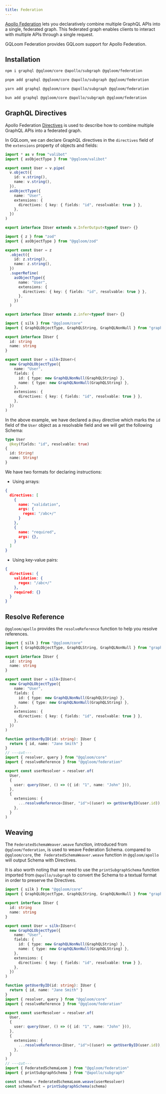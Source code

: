```yaml
---
title: Federation
---
```


[Apollo Federation](https://www.apollographql.com/docs/federation/) lets you declaratively combine multiple GraphQL APIs into a single, federated graph. This federated graph enables clients to interact with multiple APIs through a single request.

GQLoom Federation provides GQLoom support for Apollo Federation.

## Installation

```sh tab="npm"
npm i graphql @gqloom/core @apollo/subgraph @gqloom/federation
```
```sh tab="pnpm"
pnpm add graphql @gqloom/core @apollo/subgraph @gqloom/federation
```
```sh tab="yarn"
yarn add graphql @gqloom/core @apollo/subgraph @gqloom/federation
```
```sh tab="bun"
bun add graphql @gqloom/core @apollo/subgraph @gqloom/federation
```

## GraphQL Directives

Apollo Federation [Directives](https://www.apollographql.com/docs/federation/federated-schemas/federated-directives/) is used to describe how to combine multiple GraphQL APIs into a federated graph.

In GQLoom, we can declare GraphQL directives in the `directives` field of the `extensions` property of objects and fields:

```ts twoslash tab="valibot"
import * as v from "valibot"
import { asObjectType } from "@gqloom/valibot"

export const User = v.pipe(
  v.object({
    id: v.string(),
    name: v.string(),
  }),
  asObjectType({
    name: "User",
    extensions: {
      directives: { key: { fields: "id", resolvable: true } },
    },
  })
)

export interface IUser extends v.InferOutput<typeof User> {}
```

```ts twoslash tab="zod"
import { z } from "zod"
import { asObjectType } from "@gqloom/zod"

export const User = z
  .object({
    id: z.string(),
    name: z.string(),
  })
  .superRefine(
    asObjectType({
      name: "User",
      extensions: {
        directives: { key: { fields: "id", resolvable: true } },
      },
    })
  )

export interface IUser extends z.infer<typeof User> {}
```

```ts twoslash tab="graphql.js"
import { silk } from "@gqloom/core"
import { GraphQLObjectType, GraphQLString, GraphQLNonNull } from "graphql"

export interface IUser {
  id: string
  name: string
}

export const User = silk<IUser>(
  new GraphQLObjectType({
    name: "User",
    fields: {
      id: { type: new GraphQLNonNull(GraphQLString) },
      name: { type: new GraphQLNonNull(GraphQLString) },
    },
    extensions: {
      directives: { key: { fields: "id", resolvable: true } },
    },
  })
)
```

In the above example, we have declared a `@key` directive which marks the `id` field of the `User` object as a resolvable field and we will get the following Schema:

```graphql title="GraphQL Schema"
type User
  @key(fields: "id", resolvable: true)
{
  id: String!
  name: String!
}
```

We have two formats for declaring instructions:
- Using arrays:
```json
{
  directives: [
    {
      name: "validation",
      args: {
        regex: "/abc+/"
      }
    },
    {
      name: "required",
      args: {},
    }
  ]
}
```
- Using key-value pairs:
```json
{
  directives: {
    validation: {
      regex: "/abc+/"
    },
    required: {}
  }
}
```

## Resolve Reference

`@gqloom/apollo` provides the `resolveReference` function to help you resolve references.

```ts twoslash
import { silk } from "@gqloom/core"
import { GraphQLObjectType, GraphQLString, GraphQLNonNull } from "graphql"

export interface IUser {
  id: string
  name: string
}

export const User = silk<IUser>(
  new GraphQLObjectType({
    name: "User",
    fields: {
      id: { type: new GraphQLNonNull(GraphQLString) },
      name: { type: new GraphQLNonNull(GraphQLString) },
    },
    extensions: {
      directives: { key: { fields: "id", resolvable: true } },
    },
  })
)

function getUserByID(id: string): IUser {
  return { id, name: "Jane Smith" }
}
// ---cut---
import { resolver, query } from "@gqloom/core"
import { resolveReference } from "@gqloom/federation"

export const userResolver = resolver.of(
  User,
  {
    user: query(User, () => ({ id: "1", name: "John" })),
  },
  {
    extensions: {
      ...resolveReference<IUser, "id">((user) => getUserByID(user.id)),
    },
  }
)
```

## Weaving

The `FederatedSchemaWeaver.weave` function, introduced from `@gqloom/federation`, is used to weave Federation Schema. compared to `@gqloom/core`, the ` FederatedSchemaWeaver.weave` function in `@gqloom/apollo` will output Schema with Directives.

It is also worth noting that we need to use the `printSubgraphSchema` function imported from `@apollo/subgraph` to convert the Schema to a textual format in order to preserve the Directives.

```ts twoslash
import { silk } from "@gqloom/core"
import { GraphQLObjectType, GraphQLString, GraphQLNonNull } from "graphql"

export interface IUser {
  id: string
  name: string
}

export const User = silk<IUser>(
  new GraphQLObjectType({
    name: "User",
    fields: {
      id: { type: new GraphQLNonNull(GraphQLString) },
      name: { type: new GraphQLNonNull(GraphQLString) },
    },
    extensions: {
      directives: { key: { fields: "id", resolvable: true } },
    },
  })
)

function getUserByID(id: string): IUser {
  return { id, name: "Jane Smith" }
}
import { resolver, query } from "@gqloom/core"
import { resolveReference } from "@gqloom/federation"

export const userResolver = resolver.of(
  User,
  {
    user: query(User, () => ({ id: "1", name: "John" })),
  },
  {
    extensions: {
      ...resolveReference<IUser, "id">((user) => getUserByID(user.id)),
    },
  }
)
// ---cut---
import { FederatedSchemaLoom } from "@gqloom/federation"
import { printSubgraphSchema } from "@apollo/subgraph"

const schema = FederatedSchemaLoom.weave(userResolver)
const schemaText = printSubgraphSchema(schema)
```

